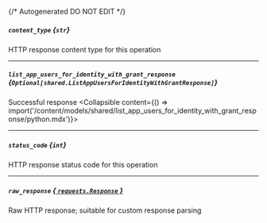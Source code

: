 {/* Autogenerated DO NOT EDIT  */}

##### `content_type` *{`str`}*
HTTP response content type for this operation

---
##### `list_app_users_for_identity_with_grant_response` *{`Optional[shared.ListAppUsersForIdentityWithGrantResponse]`}*
Successful response
<Collapsible content={() => import('/content/models/shared/list_app_users_for_identity_with_grant_response/python.mdx')}>
</Collapsible>

---
##### `status_code` *{`int`}*
HTTP response status code for this operation

---
##### `raw_response` [*{ `requests.Response` }*](https://requests.readthedocs.io/en/latest/api/#requests.Response)
Raw HTTP response; suitable for custom response parsing

